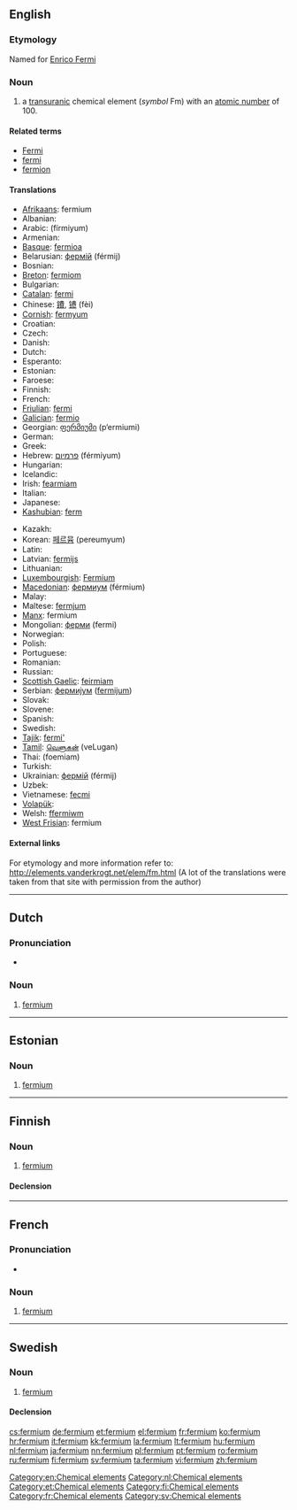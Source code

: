 {{also|Fermium}}
==English==
{{elements|Fm|einsteinium|Es|mendelevium|Md}}

===Etymology===
Named for [[w:Enrico Fermi|Enrico Fermi]]

===Noun===
{{en-noun|-}}
{{wikipedia}}

# a [[transuranic]] chemical element (''symbol'' Fm) with an [[atomic number]] of 100.

====Related terms====
* [[w:Enrico Fermi|Fermi]]
* [[fermi]]
* [[fermion]]

====Translations====
{{trans-top|chemical element}}
* [[Afrikaans]]: fermium
* Albanian: {{t-|sq|fermium|xs=Albanian}}
* Arabic: {{Arab|[[فرميوم]]}} (fírmiyum) {{m}}
* Armenian: {{t-|hy|ֆերմիում|tr=fermium}}
* [[Basque]]: [[fermioa]]
* Belarusian: [[фермiй]] (férmij) {{m}}
* Bosnian: {{t-|bs|fermij}}
* [[Breton]]: [[fermiom]]
* Bulgarian: {{t-|bg|фермий|m|tr=férmij}}
* [[Catalan]]: [[fermi]]
* Chinese: [[鐨]], [[镄]] (fèi)
* [[Cornish]]: [[fermyum]]
* Croatian: {{t+|hr|fermij}}
* Czech: {{t+|cs|fermium}}
* Danish: {{t-|da|fermium}}
* Dutch: {{t+|nl|fermium|n}}
* Esperanto: {{t-|eo|fermio|xs=Esperanto}}
* Estonian: {{t+|et|fermium}}
* Faroese: {{t-|fo|fermium|xs=Faroese}}
* Finnish: {{t+|fi|fermium}}
* French: {{t+|fr|fermium|m}}
* [[Friulian]]: [[fermi]]
* [[Galician]]: [[fermio]]
* Georgian: [[ფერმიუმი]] (p‘ermiumi)
* German: {{t+|de|Fermium|n}}
* Greek: {{t+|el|φέρμιο|n|tr=férmio}}
* Hebrew: [[פרמיום]] (férmiyum)
* Hungarian: {{t+|hu|fermium}}
* Icelandic: {{t+|is|fermín}}
* Irish: [[fearmiam]]
* Italian: {{t+|it|fermio|m}}
* Japanese: {{t+|ja|フェルミウム|tr=ferumiumu}}
* [[Kashubian]]: [[ferm]]
{{trans-mid}}
* Kazakh: {{t-|kk|фермий|tr=fermii|sc=Cyrl|xs=Kazakh}}
* Korean: [[페르뮴]] (pereumyum)
* Latin: {{t+|la|fermium|n}}
* Latvian: [[fermijs]]
* Lithuanian: {{t+|lt|fermis|xs=Lithuanian}}
* [[Luxembourgish]]: [[Fermium]] {{n}}
* [[Macedonian]]: [[фермиум]] (férmium) {{m}}
* Malay: {{t-|ms|fermium|xs=Malay}}
* Maltese: [[fermjum]]
* [[Manx]]: fermium
* Mongolian: [[ферми]] (fermi)
* Norwegian: {{t-|no|fermium}}
* Polish: {{t+|pl|ferm|m}}
* Portuguese: {{t+|pt|férmio|m}}
* Romanian: {{t+|ro|fermiu|n}}
* Russian: {{t+|ru|фермий|m|tr=férmij}}
* [[Scottish Gaelic]]: [[feirmiam]]
* Serbian: [[фермиjум]] ([[fermijum]]) {{m}}
* Slovak: {{t-|sk|fermium}}
* Slovene: {{t+|sl|fermij}}
* Spanish: {{t+|es|fermio|m}}
* Swedish: {{t+|sv|fermium|n}}
* [[Tajik]]: [[fermi']]
* [[Tamil]]: [[வெளுகன்]] (veLugan)
* Thai: {{Thai|[[เฟอร์เมียม]]}} (foemiam)
* Turkish: {{t+|tr|fermiyum}}
* Ukrainian: [[фермiй]] (férmij) {{m}}
* Uzbek: {{t-|uz|фермий|tr=fermiy|sc=Cyrl|xs=Uzbek}}
* Vietnamese: [[fecmi]]
* [[Volapük]]: {{t|vo|fermin|xs=Volapük}}
* Welsh: [[ffermiwm]]
* [[West Frisian]]: fermium
{{trans-bottom}}

====External links====
For etymology and more information refer to:
http://elements.vanderkrogt.net/elem/fm.html
(A lot of the translations were taken from that site with permission from the author)

[[Category:en:Chemical elements]]

----

==Dutch==
{{wikipedia|lang=nl}}

===Pronunciation===
* {{audio|Nl-fermium.ogg|Audio}}

===Noun===
{{infl|nl|noun|g=n}}

# [[fermium#English|fermium]]

[[Category:nl:Chemical elements]]

----

==Estonian==

===Noun===
{{et-noun (old)}}

# [[#English|fermium]]

[[Category:et:Chemical elements]]

----

==Finnish==
{{wikipedia|lang=fi}}

===Noun===
{{fi-noun}}

# [[#English|fermium]]

====Declension====
{{fi-decl-risti|fermium}}

[[Category:fi:Chemical elements]]

----

==French==
{{wikipedia|lang=fr}}

===Pronunciation===
* {{IPA|/fɛʁ.mjɔm/|lang=fr}}

===Noun===
{{fr-noun-unc|m}}

# [[#English|fermium]]

[[Category:fr:Chemical elements]]

----

==Swedish==
{{wikipedia|lang=sv}}

===Noun===
{{sv-noun|g=n|-}}

# [[#English|fermium]]

====Declension====
{{sv-noun-unc-irreg-n|2=fermiumet}}

[[Category:sv:Chemical elements]]

[[cs:fermium]]
[[de:fermium]]
[[et:fermium]]
[[el:fermium]]
[[fr:fermium]]
[[ko:fermium]]
[[hr:fermium]]
[[it:fermium]]
[[kk:fermium]]
[[la:fermium]]
[[lt:fermium]]
[[hu:fermium]]
[[nl:fermium]]
[[ja:fermium]]
[[nn:fermium]]
[[pl:fermium]]
[[pt:fermium]]
[[ro:fermium]]
[[ru:fermium]]
[[fi:fermium]]
[[sv:fermium]]
[[ta:fermium]]
[[vi:fermium]]
[[zh:fermium]]